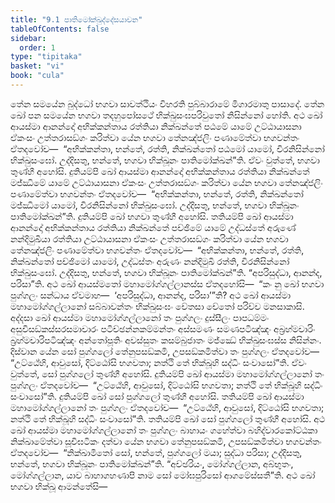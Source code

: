 ```yaml
---
title: "9.1 පාතිමෝක්ඛුද්දේසයාචන"
tableOfContents: false
sidebar:
  order: 1
type: "tipitaka"
basket: "vi"
book: "cula"
---
```



<DynamicBreadcrumb />

<Division number="383" book="cula">

<Paragraph number="1854" book="cula">
තේන සමයේන බුද්ධෝ භගවා සාවත්ථියං විහරති පුබ්බාරාමේ මිගාරමාතු පාසාදේ. තේන ඛෝ පන සමයේන භගවා තදහුපෝසථේ භික්ඛුසංඝපරිවුතෝ නිසින්නෝ හෝති. අථ ඛෝ ආයස්මා ආනන්දෝ අභික්කන්තාය රත්තියා නික්ඛන්තේ පඨමේ යාමේ උට්ඨායාසනා ඒකංසං උත්තරාසඞ්ගං කරිත්වා යේන භගවා තේනඤ්ජලිං පණාමේත්වා භගවන්තං ඒතදවෝච—  “අභික්කන්තා, භන්තේ, රත්ති, නික්ඛන්තෝ පඨමෝ යාමෝ, චිරනිසින්නෝ භික්ඛුසංඝෝ. උද්දිසතු, භන්තේ, භගවා භික්ඛූනං පාතිමෝක්ඛන්”ති. ඒවං වුත්තේ, භගවා තුණ්හී අහෝසි.
</Paragraph>

<Paragraph number="1855" book="cula">
දුතියම්පි ඛෝ ආයස්මා ආනන්දෝ අභික්කන්තාය රත්තියා නික්ඛන්තේ මජ්ඣිමේ යාමේ උට්ඨායාසනා ඒකංසං උත්තරාසඞ්ගං කරිත්වා යේන භගවා තේනඤ්ජලිං පණාමේත්වා භගවන්තං ඒතදවෝච—  “අභික්කන්තා, භන්තේ, රත්ති, නික්ඛන්තෝ මජ්ඣිමෝ යාමෝ, චිරනිසින්නෝ භික්ඛුසංඝෝ. උද්දිසතු, භන්තේ, භගවා භික්ඛූනං පාතිමෝක්ඛන්”ති. දුතියම්පි ඛෝ භගවා තුණ්හී අහෝසි.
</Paragraph>

<Paragraph number="1856" book="cula">
තතියම්පි ඛෝ ආයස්මා ආනන්දෝ අභික්කන්තාය රත්තියා නික්ඛන්තේ පච්ඡිමේ යාමේ උද්ධස්තේ අරුණේ නන්දිමුඛියා රත්තියා උට්ඨායාසනා ඒකංසං උත්තරාසඞ්ගං කරිත්වා යේන භගවා තේනඤ්ජලිං පණාමේත්වා භගවන්තං ඒතදවෝච—  “අභික්කන්තා, භන්තේ, රත්ති, නික්ඛන්තෝ පච්ඡිමෝ යාමෝ, උද්ධස්තං අරුණං නන්දිමුඛි රත්ති, චිරනිසින්නෝ භික්ඛුසංඝෝ. උද්දිසතු, භන්තේ, භගවා භික්ඛූනං පාතිමෝක්ඛන්”ති. “අපරිසුද්ධා, ආනන්ද, පරිසා”ති.
</Paragraph>

<Paragraph number="1857" book="cula">
අථ ඛෝ ආයස්මතෝ මහාමෝග්ගල්ලානස්ස ඒතදහෝසි—  “කං නු ඛෝ භගවා පුග්ගලං සන්ධාය ඒවමාහ—  ‘අපරිසුද්ධා, ආනන්ද, පරිසා’”ති? අථ ඛෝ ආයස්මා මහාමෝග්ගල්ලානෝ සබ්බාවන්තං භික්ඛුසංඝං චේතසා චේතෝ පරිච්ච මනසාකාසි. අද්දසා ඛෝ ආයස්මා මහාමෝග්ගල්ලානෝ තං පුග්ගලං දුස්සීලං පාපධම්මං අසුචිසඞ්කස්සරසමාචාරං පටිච්ඡන්නකම්මන්තං අස්සමණං සමණපටිඤ්ඤං අබ්‍රහ්මචාරිං බ්‍රහ්මචාරිපටිඤ්ඤං අන්තෝපූතිං අවස්සුතං කසම්බුජාතං මජ්ඣේ භික්ඛුසංඝස්ස නිසින්නං. දිස්වාන යේන සෝ පුග්ගලෝ තේනුපසඞ්කමි, උපසඞ්කමිත්වා තං පුග්ගලං ඒතදවෝච—  “උට්ඨේහි, ආවුසෝ, දිට්ඨෝසි භගවතා; නත්ථි තේ භික්ඛූහි සද්ධිං සංවාසෝ”ති. ඒවං වුත්තේ, සෝ පුග්ගලෝ තුණ්හී අහෝසි. දුතියම්පි ඛෝ ආයස්මා මහාමෝග්ගල්ලානෝ තං පුග්ගලං ඒතදවෝච—  “උට්ඨේහි, ආවුසෝ, දිට්ඨෝසි භගවතා; නත්ථි තේ භික්ඛූහි සද්ධිං සංවාසෝ”ති. දුතියම්පි ඛෝ සෝ පුග්ගලෝ තුණ්හී අහෝසි. තතියම්පි ඛෝ ආයස්මා මහාමෝග්ගල්ලානෝ තං පුග්ගලං ඒතදවෝච—  “උට්ඨේහි, ආවුසෝ, දිට්ඨෝසි භගවතා; නත්ථි තේ භික්ඛූහි සද්ධිං සංවාසෝ”ති. තතියම්පි ඛෝ සෝ පුග්ගලෝ තුණ්හී අහෝසි. අථ ඛෝ ආයස්මා මහාමෝග්ගල්ලානෝ තං පුග්ගලං බාහායං ගහේත්වා බහිද්වාරකෝට්ඨකා නික්ඛාමේත්වා සූචිඝටිකං දත්වා යේන භගවා තේනුපසඞ්කමි, උපසඞ්කමිත්වා භගවන්තං ඒතදවෝච—  “නික්ඛාමිතෝ සෝ, භන්තේ, පුග්ගලෝ මයා; සුද්ධා පරිසා; උද්දිසතු, භන්තේ, භගවා භික්ඛූනං පාතිමෝක්ඛන්”ති.
</Paragraph>

<Paragraph number="1858" book="cula">
“අච්ඡරියං, මෝග්ගල්ලාන, අබ්භුතං, මෝග්ගල්ලාන, යාව බාහාගහණාපි නාම සෝ මෝඝපුරිසෝ ආගමේස්සතී”ති. අථ ඛෝ භගවා භික්ඛූ ආමන්තේසි—
</Paragraph>
</Division>